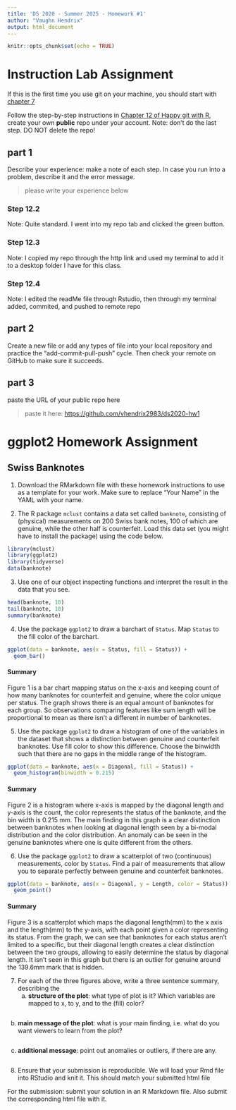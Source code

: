 ```yaml
---
title: 'DS 2020 - Summer 2025 - Homework #1'
author: "Vaughn Hendrix"
output: html_document
---
```


```r
knitr::opts_chunk$set(echo = TRUE)
```

# Instruction Lab Assignment

If this is the first time you use git on your machine, you should start with [chapter 7](https://happygitwithr.com/hello-git)

Follow the step-by-step instructions in [Chapter 12 of Happy git with R](https://happygitwithr.com/rstudio-git-github.html), create your own **public** repo under your account. Note: don't do the last step. DO NOT delete the repo!

## part 1

Describe your experience: make a note of each step. In case you run into a problem, describe it and the error message.

> please write your experience below

### Step 12.2

Note: Quite standard. I went into my repo tab and clicked the green button.

### Step 12.3

Note: I copied my repo through the http link and used my terminal to add it to a desktop folder I have for this class.

### Step 12.4

Note: I edited the readMe file through Rstudio, then through my terminal added, commited, and pushed to remote repo

## part 2

Create a new file or add any types of file into your local repository and practice the "add-commit-pull-push" cycle. Then check your remote on GitHub to make sure it succeeds.

## part 3

paste the URL of your public repo here

> paste it here: <https://github.com/vhendrix2983/ds2020-hw1>

# ggplot2 Homework Assignment

## Swiss Banknotes

1.  Download the RMarkdown file with these homework instructions to use as a template for your work. Make sure to replace "Your Name" in the YAML with your name.

2.  The R package `mclust` contains a data set called `banknote`, consisting of (physical) measurements on 200 Swiss bank notes, 100 of which are genuine, while the other half is counterfeit. Load this data set (you might have to install the package) using the code below.

```r
library(mclust)
library(ggplot2)
library(tidyverse)
data(banknote)
```

3.  Use one of our object inspecting functions and interpret the result in the data that you see.

```r
head(banknote, 10)
tail(banknote, 10)
summary(banknote)
```

4.  Use the package `ggplot2` to draw a barchart of `Status`. Map `Status` to the fill color of the barchart.

```r
ggplot(data = banknote, aes(x = Status, fill = Status)) +
  geom_bar()
```

#### Summary

Figure 1 is a bar chart mapping status on the x-axis and keeping count of how many banknotes for counterfeit and genuine, where the color unique per status. The graph shows there is an equal amount of banknotes for each group. So observations comparing features like sum length will be proportional to mean as there isn't a different in number of banknotes.

5.  Use the package `ggplot2` to draw a histogram of one of the variables in the dataset that shows a distinction between genuine and counterfeit banknotes. Use fill color to show this difference. Choose the binwidth such that there are no gaps in the middle range of the histogram.

```r
ggplot(data = banknote, aes(x = Diagonal, fill = Status)) +
  geom_histogram(binwidth = 0.215)
```

#### Summary

Figure 2 is a histogram where x-axis is mapped by the diagonal length and y-axis is the count, the color represents the status of the banknote, and the bin width is 0.215 mm. The main finding in this graph is a clear distinction between banknotes when looking at diagonal length seen by a bi-modal distribution and the color distribution. An anomaly can be seen in the genuine banknotes where one is quite different from the others.

6.  Use the package `ggplot2` to draw a scatterplot of two (continuous) measurements, color by `Status`. Find a pair of measurements that allow you to separate perfectly between genuine and counterfeit banknotes.

```r
ggplot(data = banknote, aes(x = Diagonal, y = Length, color = Status)) +
  geom_point()
```

#### Summary

Figure 3 is a scatterplot which maps the diagonal length(mm) to the x axis and the length(mm) to the y-axis, with each point given a color representing its status. From the graph, we can see that banknotes for each status aren't limited to a specific, but their diagonal length creates a clear distinction between the two groups, allowing to easily determine the status by diagonal length. It isn't seen in this graph but there is an outlier for genuine around the 139.6mm mark that is hidden.

7.  For each of the three figures above, write a three sentence summary, describing the
    a.  **structure of the plot**: what type of plot is it? Which variables are mapped to x, to y, and to the (fill) color?

```r
  
```

b.  **main message of the plot**: what is your main finding, i.e. what do you want viewers to learn from the plot?

```r

```

c.  **additional message**: point out anomalies or outliers, if there are any.

```r

```

<!-- -->

8.  Ensure that your submission is reproducible. We will load your Rmd file into RStudio and knit it. This should match your submitted html file

For the submission: submit your solution in an R Markdown file. Also submit the corresponding html file with it.
